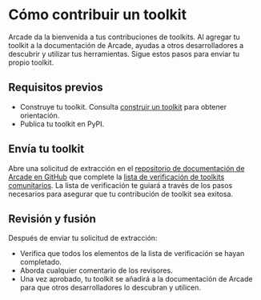 # Cómo contribuir un toolkit

Arcade da la bienvenida a tus contribuciones de toolkits. Al agregar tu toolkit a la documentación de Arcade, ayudas a otros desarrolladores a descubrir y utilizar tus herramientas. Sigue estos pasos para enviar tu propio toolkit.

## Requisitos previos

- Construye tu toolkit. Consulta [construir un toolkit](/home/build-tools/create-a-toolkit) para obtener orientación.
- Publica tu toolkit en PyPI.

## Envía tu toolkit
Abre una solicitud de extracción en el [repositorio de documentación de Arcade en GitHub](https://github.com/ArcadeAI/docs) que complete la [lista de verificación de toolkits comunitarios](https://github.com/ArcadeAI/docs/blob/main/.github/PULL_REQUEST_TEMPLATE/community_contributed_toolkit.md). La lista de verificación te guiará a través de los pasos necesarios para asegurar que tu contribución de toolkit sea exitosa.

## Revisión y fusión

Después de enviar tu solicitud de extracción:
- Verifica que todos los elementos de la lista de verificación se hayan completado.
- Aborda cualquier comentario de los revisores.
- Una vez aprobado, tu toolkit se añadirá a la documentación de Arcade para que otros desarrolladores lo descubran y utilicen.